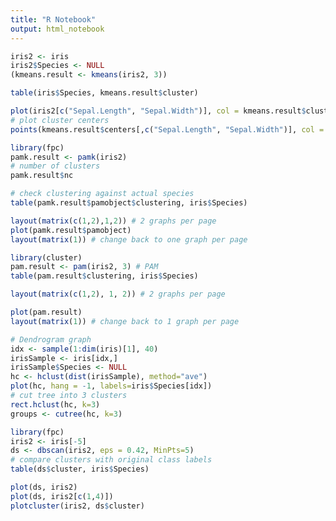 ```yaml
---
title: "R Notebook"
output: html_notebook
---
```



```r
iris2 <- iris
iris2$Species <- NULL
(kmeans.result <- kmeans(iris2, 3))
```

```r
table(iris$Species, kmeans.result$cluster)
```

```r
plot(iris2[c("Sepal.Length", "Sepal.Width")], col = kmeans.result$cluster)
# plot cluster centers
points(kmeans.result$centers[,c("Sepal.Length", "Sepal.Width")], col = 1:3, pch = 8, cex =2)
```

```r
library(fpc)
pamk.result <- pamk(iris2)
# number of clusters
pamk.result$nc
```

```r
# check clustering against actual species
table(pamk.result$pamobject$clustering, iris$Species)
```

```r
layout(matrix(c(1,2),1,2)) # 2 graphs per page
plot(pamk.result$pamobject)
layout(matrix(1)) # change back to one graph per page
```

```r
library(cluster)
pam.result <- pam(iris2, 3) # PAM
table(pam.result$clustering, iris$Species)
```

```r
layout(matrix(c(1,2), 1, 2)) # 2 graphs per page
```

```r
plot(pam.result)
layout(matrix(1)) # change back to 1 graph per page
```

```r
# Dendrogram graph
idx <- sample(1:dim(iris)[1], 40)
irisSample <- iris[idx,]
irisSample$Species <- NULL
hc <- hclust(dist(irisSample), method="ave")
plot(hc, hang = -1, labels=iris$Species[idx])
# cut tree into 3 clusters
rect.hclust(hc, k=3)
groups <- cutree(hc, k=3)
```


```r
library(fpc)
iris2 <- iris[-5]
ds <- dbscan(iris2, eps = 0.42, MinPts=5)
# compare clusters with original class labels
table(ds$cluster, iris$Species)
```

```r
plot(ds, iris2)
plot(ds, iris2[c(1,4)])
plotcluster(iris2, ds$cluster)
```



